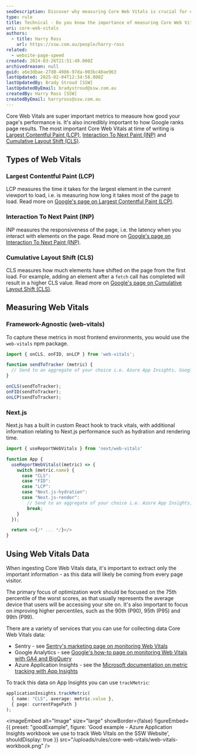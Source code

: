```yaml
---
seoDescription: Discover why measuring Core Web Vitals is crucial for enhancing page performance and boosting your site's SEO rankings.
type: rule
title: Technical - Do you know the importance of measuring Core Web Vitals?
uri: core-web-vitals
authors:
  - title: Harry Ross
    url: https://ssw.com.au/people/harry-ross
related:
  - website-page-speed
created: 2024-03-26T21:51:49.000Z
archivedreason: null
guid: a6e3dbae-27d8-4986-97da-003bc40ae963
lastUpdated: 2025-02-04T12:34:58.000Z
lastUpdatedBy: Brady Stroud [SSW]
lastUpdatedByEmail: bradystroud@ssw.com.au
createdBy: Harry Ross [SSW]
createdByEmail: harryross@ssw.com.au
---
```


Core Web Vitals are super important metrics to measure how good your page's performance is. It's also incredibly important to how Google ranks page results.
The most important Core Web Vitals at time of writing is [Largest Contentful Paint (LCP)](https://web.dev/lcp/), [Interaction To Next Paint (INP)](https://web.dev/inp) and [Cumulative Layout Shift (CLS)](https://web.dev/cls/).

## Types of Web Vitals

### Largest Contentful Paint (LCP)

LCP measures the time it takes for the largest element in the current viewport to load, i.e. is measuring how long it takes most of the page to load. Read more on [Google's page on Largest Contentful Paint (LCP)](https://web.dev/articles/lcp).

### Interaction To Next Paint (INP)

INP measures the responsiveness of the page, i.e. the latency when you interact with elements on the page. Read more on [Google's page on Interaction To Next Paint (INP)](https://web.dev/articles/inp).

### Cumulative Layout Shift (CLS)

CLS measures how much elements have shifted on the page from the first load. For example, adding an element after a `fetch` call has completed will result in a higher CLS value. Read more on [Google's page on Cumulative Layout Shift (CLS)](https://web.dev/articles/cls).

## Measuring Web Vitals

### Framework-Agnostic (web-vitals)

To capture these metrics in most frontend environments, you would use the `web-vitals` npm package.

```js
import { onCLS, onFID, onLCP } from 'web-vitals';

function sendToTracker (metric) {
  // Send to an aggregate of your choice i.e. Azure App Insights, Google Analytics, Sentry, etc.
}

onCLS(sendToTracker);
onFID(sendToTracker);
onLCP(sendToTracker);
```

### Next.js

Next.js has a built in custom React hook to track vitals, with additional information relating to Next.js performance such as hydration and rendering time.

```js
import { useReportWebVitals } from 'next/web-vitals'

function App {
  useReportWebVitals((metric) => {
    switch (metric.name) {
      case "CLS":
      case "FID":
      case "LCP":
      case "Next.js-hydration":
      case "Next.js-render":
        // Send to an aggregate of your choice i.e. Azure App Insights, Google Analytics, Sentry, etc.
        break;
    }
  });

  return <>{/* ... */}</>
}
```

## Using Web Vitals Data

When ingesting Core Web Vitals data, it's important to extract only the important information - as this data will likely be coming from every page visitor.

The primary focus of optimization work should be focused on the 75th percentile of the worst scores, as that usually represents the average device that users will be accessing your site on. It's also important to focus on improving higher percentiles, such as the 90th (P90), 95th (P95) and 99th (P99).

There are a variety of services that you can use for collecting data Core Web Vitals data:

* Sentry - see [Sentry's marketing page on monitoring Web Vitals](https://sentry.io/for/web-vitals/)
* Google Analytics - see [Google's how-to page on monitoring Web Vitals with GA4 and BigQuery](https://web.dev/articles/vitals-ga4)
* Azure Application Insights - see the [Microsoft documentation on metric tracking with App Insights](https://learn.microsoft.com/en-us/azure/azure-monitor/app/api-custom-events-metrics)

To track this data on App Insights you can use `trackMetric`:

```ts
applicationInsights.trackMetric(
  { name: "CLS", average: metric.value },
  { page: currentPagePath }
);
```

<imageEmbed
  alt="Image"
  size="large"
  showBorder={false}
  figureEmbed={{
    preset: "goodExample",
    figure: 'Good example - Azure Application Insights workbook we use to track Web Vitals on the SSW Website',
    shouldDisplay: true
  }}
  src="/uploads/rules/core-web-vitals/web-vitals-workbook.png"
/>
